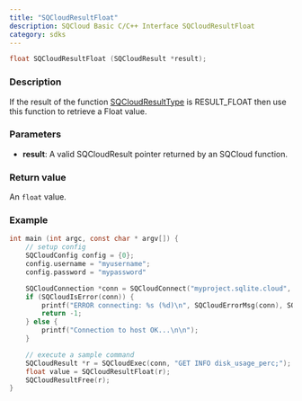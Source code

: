 ```yaml
---
title: "SQCloudResultFloat"
description: SQCloud Basic C/C++ Interface SQCloudResultFloat
category: sdks
---
```


```c
float SQCloudResultFloat (SQCloudResult *result);
```

### Description
If the result of the function [SQCloudResultType](/docs/sdk/c/sqcloudresulttype) is RESULT_FLOAT then use this function to retrieve a Float value.

### Parameters
* **result**: A valid SQCloudResult pointer returned by an SQCloud function.

### Return value
An `float` value.

### Example
```c
int main (int argc, const char * argv[]) {
    // setup config
    SQCloudConfig config = {0};
    config.username = "myusername";
    config.password = "mypassword"

    SQCloudConnection *conn = SQCloudConnect("myproject.sqlite.cloud", SQCLOUD_DEFAULT_PORT, &config);
    if (SQCloudIsError(conn)) {
        printf("ERROR connecting: %s (%d)\n", SQCloudErrorMsg(conn), SQCloudErrorCode(conn));
        return -1;
    } else {
        printf("Connection to host OK...\n\n");
    }

    // execute a sample command
    SQCloudResult *r = SQCloudExec(conn, "GET INFO disk_usage_perc;");
    float value = SQCloudResultFloat(r);
    SQCloudResultFree(r);
}
```